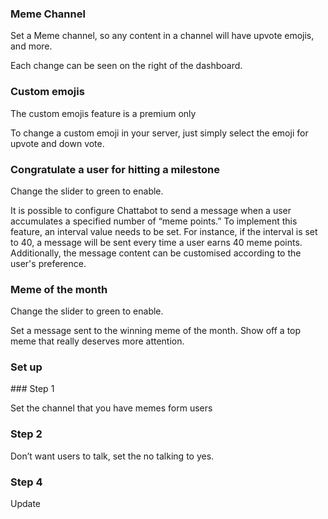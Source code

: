 
### Meme Channel
Set a Meme channel, so any content in a channel will have upvote emojis, and more.

Each change can be seen on the right of the dashboard.


### Custom emojis
<Callout type="info" emoji="ℹ️">
  The custom emojis feature is a premium only
</Callout>

To change a custom emoji in your server, just simply select the emoji for upvote and down vote.


### Congratulate a user for hitting a milestone

Change the slider to green to enable.

It is possible to configure Chattabot to send a message when a user accumulates a specified number of “meme points.” To implement this feature, an interval value needs to be set. For instance, if the interval is set to 40, a message will be sent every time a user earns 40 meme points. Additionally, the message content can be customised according to the user's preference.

### Meme of the month 

Change the slider to green to enable.

Set a message sent to the winning meme of the month.
Show off a top meme that really deserves more attention.


### Set up

<Steps>
### Step 1

 Set the channel that you have memes form users

### Step 2

Don’t want users to talk, set the no talking to yes.
 

### Step 4

Update
 


</Steps>
